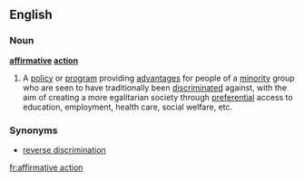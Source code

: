 ==English==
===Noun===
'''[[affirmative]] [[action]]'''
{{wikipedia}}
#A [[policy]] or [[program]] providing [[advantages]] for people of a [[minority]] group who are seen to have traditionally been [[discriminated]] against, with the aim of creating a more egalitarian society through [[preferential]] access to education, employment, health care, social welfare, etc.

===Synonyms===
*[[reverse discrimination]]

[[fr:affirmative action]]